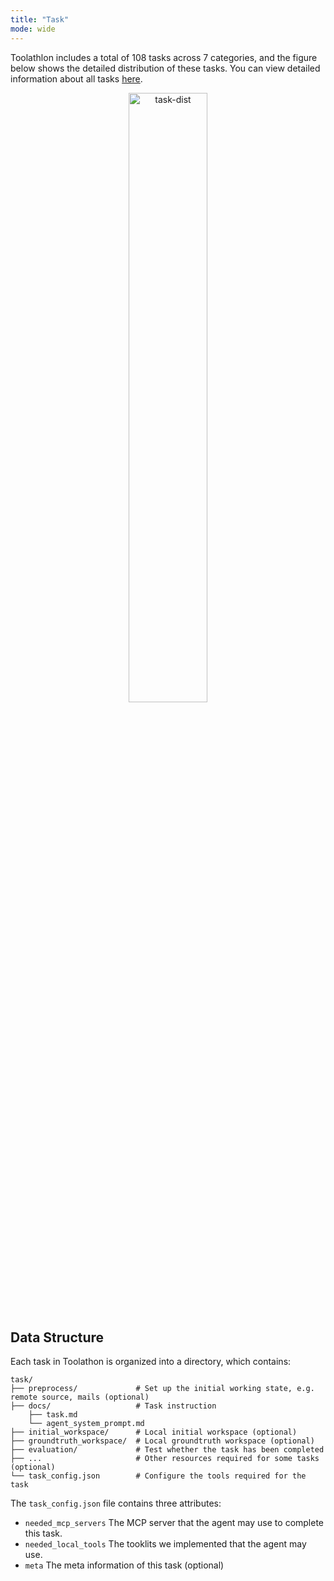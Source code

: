 ```yaml
---
title: "Task"
mode: wide
---
```


Toolathlon includes a total of 108 tasks across 7 categories, and the figure below shows the detailed distribution of these tasks. You can view detailed information about all tasks <a href="/docs/tasks/campus/34">here</a>.

<div align="center">
  <img src="/figs/task_dist-1.png" alt="task-dist" width="50%" />
</div>

## Data Structure

Each task in Toolathon is organized into a directory, which contains:

```
task/
├── preprocess/             # Set up the initial working state, e.g. remote source, mails (optional)
├── docs/                   # Task instruction
    ├── task.md
    └── agent_system_prompt.md
├── initial_workspace/      # Local initial workspace (optional)
├── groundtruth_workspace/  # Local groundtruth workspace (optional)
├── evaluation/             # Test whether the task has been completed
├── ...                     # Other resources required for some tasks (optional)
└── task_config.json        # Configure the tools required for the task
```

The `task_config.json` file contains three attributes:
- `needed_mcp_servers` The MCP server that the agent may use to complete this task.
- `needed_local_tools` The tooklits we implemented that the agent may use.
- `meta` The meta information of this task (optional)
